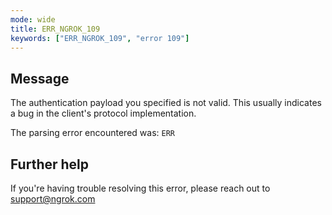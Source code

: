 ```yaml
---
mode: wide
title: ERR_NGROK_109
keywords: ["ERR_NGROK_109", "error 109"]
---
```


## Message

The authentication payload you specified is not valid.
This usually indicates a bug in the client's protocol implementation.

The parsing error encountered was:
`ERR`

## Further help

If you're having trouble resolving this error, please reach out to [support@ngrok.com](mailto:support@ngrok.com?subject=Help%20with%20ERR_NGROK_109)
